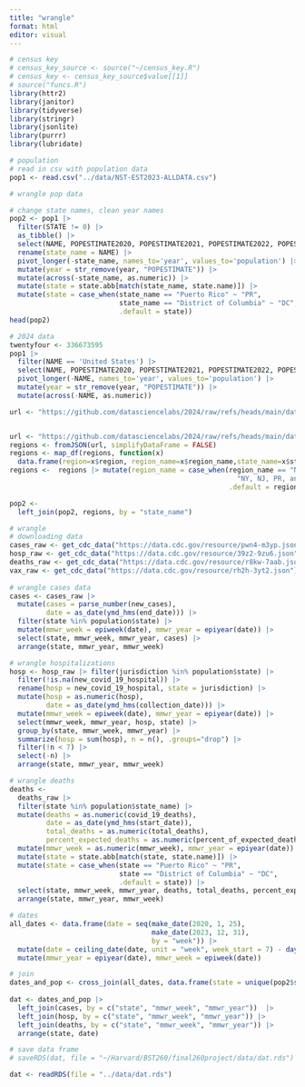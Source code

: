 ```yaml
---
title: "wrangle"
format: html
editor: visual
---
```


```r
# census key
# census_key_source <- source("~/census_key.R")
# census_key <- census_key_source$value[[1]]
# source("funcs.R")
library(httr2)
library(janitor)
library(tidyverse)
library(stringr)
library(jsonlite)
library(purrr)
library(lubridate)

```

```r
# population
# read in csv with population data
pop1 <- read.csv("../data/NST-EST2023-ALLDATA.csv")

# wrangle pop data

# change state names, clean year names
pop2 <- pop1 |> 
  filter(STATE != 0) |>
  as_tibble() |>
  select(NAME, POPESTIMATE2020, POPESTIMATE2021, POPESTIMATE2022, POPESTIMATE2023) |>
  rename(state_name = NAME) |>
  pivot_longer(-state_name, names_to='year', values_to='population') |>
  mutate(year = str_remove(year, "POPESTIMATE")) |>
  mutate(across(-state_name, as.numeric)) |>
  mutate(state = state.abb[match(state_name, state.name)]) |>
  mutate(state = case_when(state_name == "Puerto Rico" ~ "PR",
                           state_name == "District of Columbia" ~ "DC",
                           .default = state))
head(pop2)

# 2024 data
twentyfour <- 336673595
pop1 |>
  filter(NAME == 'United States') |>
  select(NAME, POPESTIMATE2020, POPESTIMATE2021, POPESTIMATE2022, POPESTIMATE2023) |>
  pivot_longer(-NAME, names_to='year', values_to='population') |>
  mutate(year = str_remove(year, "POPESTIMATE")) |>
  mutate(across(-NAME, as.numeric))

url <- "https://github.com/datasciencelabs/2024/raw/refs/heads/main/data/regions.json"


url <- "https://github.com/datasciencelabs/2024/raw/refs/heads/main/data/regions.json"
regions <- fromJSON(url, simplifyDataFrame = FALSE)
regions <- map_df(regions, function(x) 
  data.frame(region=x$region, region_name=x$region_name,state_name=x$states))
regions <-  regions |> mutate(region_name = case_when(region_name == "New York and New Jersey, Puerto Rico, Virgin Islands" ~ 
                                                        "NY, NJ, PR, and VI",
                                                      .default = region_name))

pop2 <- 
  left_join(pop2, regions, by = "state_name")
```

```r
# wrangle
# downloading data
cases_raw <- get_cdc_data("https://data.cdc.gov/resource/pwn4-m3yp.json")
hosp_raw <- get_cdc_data("https://data.cdc.gov/resource/39z2-9zu6.json")
deaths_raw <- get_cdc_data("https://data.cdc.gov/resource/r8kw-7aab.json")
vax_raw <- get_cdc_data("https://data.cdc.gov/resource/rh2h-3yt2.json")
  
# wrangle cases data
cases <- cases_raw |>
  mutate(cases = parse_number(new_cases),
         date = as_date(ymd_hms(end_date))) |>
  filter(state %in% population$state) |>
  mutate(mmwr_week = epiweek(date), mmwr_year = epiyear(date)) |>
  select(state, mmwr_week, mmwr_year, cases) |>
  arrange(state, mmwr_year, mmwr_week)

# wrangle hospitalizations
hosp <- hosp_raw |> filter(jurisdiction %in% population$state) |>
  filter(!is.na(new_covid_19_hospital)) |>
  rename(hosp = new_covid_19_hospital, state = jurisdiction) |>
  mutate(hosp = as.numeric(hosp),
         date = as_date(ymd_hms(collection_date))) |>
  mutate(mmwr_week = epiweek(date), mmwr_year = epiyear(date)) |>
  select(mmwr_week, mmwr_year, hosp, state) |>
  group_by(state, mmwr_week, mmwr_year) |>
  summarize(hosp = sum(hosp), n = n(), .groups="drop") |>
  filter(!n < 7) |>
  select(-n) |>
  arrange(state, mmwr_year, mmwr_week) 

# wrangle deaths
deaths <-
  deaths_raw |>
  filter(state %in% population$state_name) |>
  mutate(deaths = as.numeric(covid_19_deaths),
         date = as_date(ymd_hms(start_date)),
         total_deaths = as.numeric(total_deaths),
         percent_expected_deaths = as.numeric(percent_of_expected_deaths)) |>
  mutate(mmwr_week = as.numeric(mmwr_week), mmwr_year = epiyear(date)) |>
  mutate(state = state.abb[match(state, state.name)]) |>
  mutate(state = case_when(state == "Puerto Rico" ~ "PR",
                           state == "District of Columbia" ~ "DC",
                           .default = state)) |>
  select(state, mmwr_week, mmwr_year, deaths, total_deaths, percent_expected_deaths) |>
  arrange(state, mmwr_year, mmwr_week)


```

```r
# dates
all_dates <- data.frame(date = seq(make_date(2020, 1, 25),
                                   make_date(2023, 12, 31), 
                                   by = "week")) |>
  mutate(date = ceiling_date(date, unit = "week", week_start = 7) - days(1)) |>
  mutate(mmwr_year = epiyear(date), mmwr_week = epiweek(date)) 
```

```r
# join
dates_and_pop <- cross_join(all_dates, data.frame(state = unique(pop2$state))) |> left_join(pop2, by = c("state", "mmwr_year" = "year"))
 
dat <- dates_and_pop |>
  left_join(cases, by = c("state", "mmwr_week", "mmwr_year"))  |>
  left_join(hosp, by = c("state", "mmwr_week", "mmwr_year")) |>
  left_join(deaths, by = c("state", "mmwr_week", "mmwr_year")) |>
  arrange(state, date)

# save data frame
# saveRDS(dat, file = "~/Harvard/BST260/final260project/data/dat.rds")
```

```r
dat <- readRDS(file = "../data/dat.rds")
```
